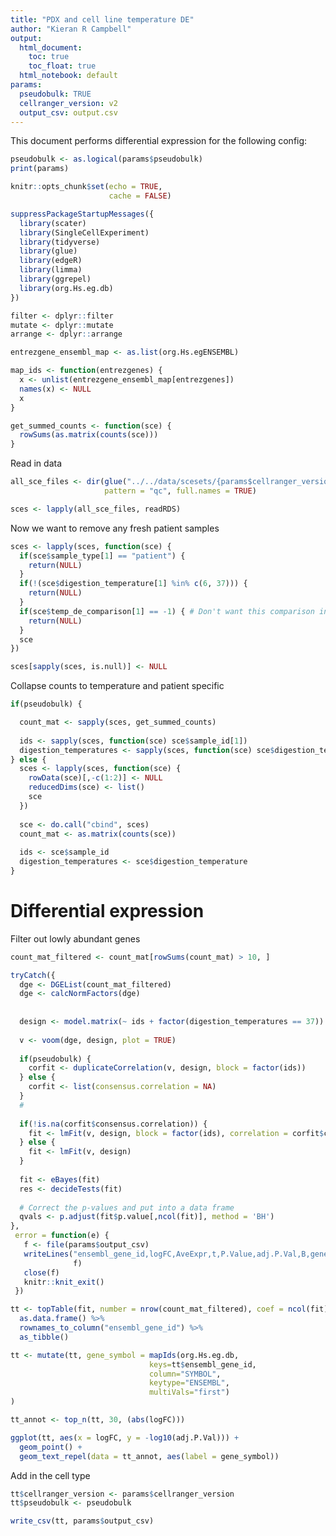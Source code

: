 ```yaml
---
title: "PDX and cell line temperature DE"
author: "Kieran R Campbell"
output:
  html_document: 
    toc: true
    toc_float: true
  html_notebook: default
params:
  pseudobulk: TRUE
  cellranger_version: v2
  output_csv: output.csv
---
```


This document performs differential expression for the following config:

```r
pseudobulk <- as.logical(params$pseudobulk)
print(params)
```



```r
knitr::opts_chunk$set(echo = TRUE,
                      cache = FALSE)

suppressPackageStartupMessages({
  library(scater)
  library(SingleCellExperiment)
  library(tidyverse)
  library(glue)
  library(edgeR)
  library(limma)
  library(ggrepel)
  library(org.Hs.eg.db)
})

filter <- dplyr::filter
mutate <- dplyr::mutate
arrange <- dplyr::arrange
```

```r
entrezgene_ensembl_map <- as.list(org.Hs.egENSEMBL)

map_ids <- function(entrezgenes) {
  x <- unlist(entrezgene_ensembl_map[entrezgenes])
  names(x) <- NULL
  x
}

get_summed_counts <- function(sce) {
  rowSums(as.matrix(counts(sce)))
}
```



Read in data

```r
all_sce_files <- dir(glue("../../data/scesets/{params$cellranger_version}/"),
                     pattern = "qc", full.names = TRUE)

sces <- lapply(all_sce_files, readRDS)
```

Now we want to remove any fresh patient samples

```r
sces <- lapply(sces, function(sce) {
  if(sce$sample_type[1] == "patient") {
    return(NULL)
  }
  if(!(sce$digestion_temperature[1] %in% c(6, 37))) {
    return(NULL)
  }
  if(sce$temp_de_comparison[1] == -1) { # Don't want this comparison in
    return(NULL)
  }
  sce
})

sces[sapply(sces, is.null)] <- NULL
```



Collapse counts to temperature and patient specific


```r

if(pseudobulk) {

  count_mat <- sapply(sces, get_summed_counts)
  
  ids <- sapply(sces, function(sce) sce$sample_id[1])
  digestion_temperatures <- sapply(sces, function(sce) sce$digestion_temperature[1])
} else {
  sces <- lapply(sces, function(sce) {
    rowData(sce)[,-c(1:2)] <- NULL
    reducedDims(sce) <- list()
    sce
  })
  
  sce <- do.call("cbind", sces)
  count_mat <- as.matrix(counts(sce))
  
  ids <- sce$sample_id
  digestion_temperatures <- sce$digestion_temperature
}
```





# Differential expression

Filter out lowly abundant genes

```r
count_mat_filtered <- count_mat[rowSums(count_mat) > 10, ]
```


```r
tryCatch({
  dge <- DGEList(count_mat_filtered)
  dge <- calcNormFactors(dge)
  
  
  design <- model.matrix(~ ids + factor(digestion_temperatures == 37))
  
  v <- voom(dge, design, plot = TRUE)
  
  if(pseudobulk) {
    corfit <- duplicateCorrelation(v, design, block = factor(ids))
  } else {
    corfit <- list(consensus.correlation = NA)
  }
  #   
  
  if(!is.na(corfit$consensus.correlation)) {
    fit <- lmFit(v, design, block = factor(ids), correlation = corfit$consensus.correlation)
  } else {
    fit <- lmFit(v, design)
  }
  
  fit <- eBayes(fit)
  res <- decideTests(fit)
  
  # Correct the p-values and put into a data frame
  qvals <- p.adjust(fit$p.value[,ncol(fit)], method = 'BH')
},
 error = function(e) {
   f <- file(params$output_csv)
   writeLines("ensembl_gene_id,logFC,AveExpr,t,P.Value,adj.P.Val,B,gene_symbol,cell_type,cellranger_version", 
              f)
   close(f)
   knitr::knit_exit()
 })

```



```r
tt <- topTable(fit, number = nrow(count_mat_filtered), coef = ncol(fit)) %>% 
  as.data.frame() %>% 
  rownames_to_column("ensembl_gene_id") %>% 
  as_tibble()
```

```r
tt <- mutate(tt, gene_symbol = mapIds(org.Hs.eg.db,
                               keys=tt$ensembl_gene_id,
                               column="SYMBOL",
                               keytype="ENSEMBL",
                               multiVals="first")
)
```



```r
tt_annot <- top_n(tt, 30, (abs(logFC)))
```

```r
ggplot(tt, aes(x = logFC, y = -log10(adj.P.Val))) +
  geom_point() +
  geom_text_repel(data = tt_annot, aes(label = gene_symbol))
```

Add in the cell type

```r
tt$cellranger_version <- params$cellranger_version
tt$pseudobulk <- pseudobulk

write_csv(tt, params$output_csv)
```



